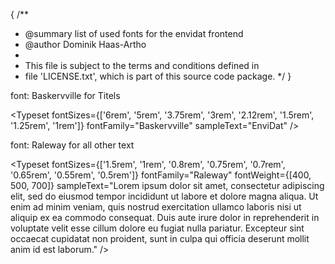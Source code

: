 {
/\*\*

- @summary list of used fonts for the envidat frontend
- @author Dominik Haas-Artho
-
- This file is subject to the terms and conditions defined in
- file 'LICENSE.txt', which is part of this source code package.
  \*/
  }


<Meta title="System/Typograhy" />

font: Baskervville for Titels

<Typeset
  fontSizes={['6rem', '5rem', '3.75rem', '3rem', '2.12rem', '1.5rem', '1.25rem', '1rem']}
  fontFamily="Baskervville"
  sampleText="EnviDat"
/>

font: Raleway for all other text

<Typeset
  fontSizes={['1.5rem', '1rem', '0.8rem', '0.75rem', '0.7rem', '0.65rem', '0.55rem', '0.5rem']}
  fontFamily="Raleway"
  fontWeight={[400, 500, 700]}
  sampleText="Lorem ipsum dolor sit amet, consectetur adipiscing elit, sed do eiusmod tempor incididunt ut labore et dolore magna aliqua. Ut enim ad minim veniam, quis nostrud exercitation ullamco laboris nisi ut aliquip ex ea commodo consequat. Duis aute irure dolor in reprehenderit in voluptate velit esse cillum dolore eu fugiat nulla pariatur. Excepteur sint occaecat cupidatat non proident, sunt in culpa qui officia deserunt mollit anim id est laborum."
/>
